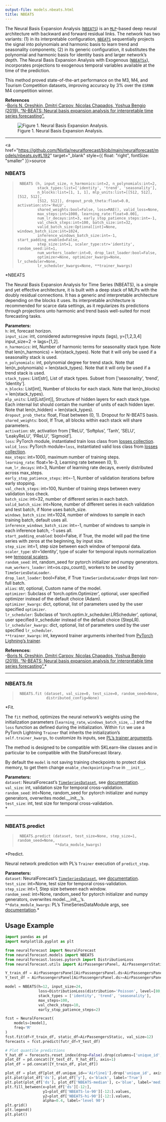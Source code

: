 ```yaml
---
output-file: models.nbeats.html
title: NBEATS
---
```



The Neural Basis Expansion Analysis
([`NBEATS`](https://nixtlaverse.nixtla.io/neuralforecast/models.nbeats.html#nbeats))
is an
[`MLP`](https://nixtlaverse.nixtla.io/neuralforecast/models.mlp.html#mlp)-based
deep neural architecture with backward and forward residual links. The
network has two variants: (1) in its interpretable configuration,
[`NBEATS`](https://nixtlaverse.nixtla.io/neuralforecast/models.nbeats.html#nbeats)
sequentially projects the signal into polynomials and harmonic basis to
learn trend and seasonality components; (2) in its generic
configuration, it substitutes the polynomial and harmonic basis for
identity basis and larger network’s depth. The Neural Basis Expansion
Analysis with Exogenous
([`NBEATSx`](https://nixtlaverse.nixtla.io/neuralforecast/models.nbeatsx.html#nbeatsx)),
incorporates projections to exogenous temporal variables available at
the time of the prediction.

This method proved state-of-the-art performance on the M3, M4, and
Tourism Competition datasets, improving accuracy by 3% over the `ESRNN`
M4 competition winner.

**References**<br/> -[Boris N. Oreshkin, Dmitri Carpov, Nicolas Chapados,
Yoshua Bengio (2019). “N-BEATS: Neural basis expansion analysis for
interpretable time series
forecasting”.](https://arxiv.org/abs/1905.10437)

<figure>
<img src="imgs_models/nbeats.png"
alt="Figure 1. Neural Basis Expansion Analysis." />
<figcaption aria-hidden="true">Figure 1. Neural Basis Expansion
Analysis.</figcaption>
</figure>

------------------------------------------------------------------------

<a
href="https://github.com/Nixtla/neuralforecast/blob/main/neuralforecast/models/nbeats.py#L192"
target="_blank" style={{ float: "right", fontSize: "smaller" }}>source</a>

### NBEATS

> ``` text
>  NBEATS (h, input_size, n_harmonics:int=2, n_polynomials:int=2,
>          stack_types:list=['identity', 'trend', 'seasonality'],
>          n_blocks:list=[1, 1, 1], mlp_units:list=[[512, 512], [512, 512],
>          [512, 512]], dropout_prob_theta:float=0.0, activation:str='ReLU',
>          shared_weights:bool=False, loss=MAE(), valid_loss=None,
>          max_steps:int=1000, learning_rate:float=0.001,
>          num_lr_decays:int=3, early_stop_patience_steps:int=-1,
>          val_check_steps:int=100, batch_size:int=32,
>          valid_batch_size:Optional[int]=None, windows_batch_size:int=1024,
>          inference_windows_batch_size:int=-1, start_padding_enabled=False,
>          step_size:int=1, scaler_type:str='identity', random_seed:int=1,
>          num_workers_loader:int=0, drop_last_loader:bool=False,
>          optimizer=None, optimizer_kwargs=None, lr_scheduler=None,
>          lr_scheduler_kwargs=None, **trainer_kwargs)
> ```

\*NBEATS

The Neural Basis Expansion Analysis for Time Series (NBEATS), is a
simple and yet effective architecture, it is built with a deep stack of
MLPs with the doubly residual connections. It has a generic and
interpretable architecture depending on the blocks it uses. Its
interpretable architecture is recommended for scarce data settings, as
it regularizes its predictions through projections unto harmonic and
trend basis well-suited for most forecasting tasks.

**Parameters:**<br/> `h`: int, forecast horizon.<br/> `input_size`: int,
considered autorregresive inputs (lags), y=\[1,2,3,4\] input_size=2 -\>
lags=\[1,2\].<br/> `n_harmonics`: int, Number of harmonic terms for
seasonality stack type. Note that len(n_harmonics) = len(stack_types).
Note that it will only be used if a seasonality stack is used.<br/>
`n_polynomials`: int, polynomial degree for trend stack. Note that
len(n_polynomials) = len(stack_types). Note that it will only be used if
a trend stack is used.<br/> `stack_types`: List\[str\], List of stack
types. Subset from \[‘seasonality’, ‘trend’, ‘identity’\].<br/>
`n_blocks`: List\[int\], Number of blocks for each stack. Note that
len(n_blocks) = len(stack_types).<br/> `mlp_units`: List\[List\[int\]\],
Structure of hidden layers for each stack type. Each internal list
should contain the number of units of each hidden layer. Note that
len(n_hidden) = len(stack_types).<br/> `dropout_prob_theta`: float, Float
between (0, 1). Dropout for N-BEATS basis.<br/> `shared_weights`: bool,
If True, all blocks within each stack will share parameters. <br/>
`activation`: str, activation from \[‘ReLU’, ‘Softplus’, ‘Tanh’, ‘SELU’,
‘LeakyReLU’, ‘PReLU’, ‘Sigmoid’\].<br/> `loss`: PyTorch module,
instantiated train loss class from [losses
collection](https://nixtla.github.io/neuralforecast/losses.pytorch.html).<br/>
`valid_loss`: PyTorch module=`loss`, instantiated valid loss class from
[losses
collection](https://nixtla.github.io/neuralforecast/losses.pytorch.html).<br/>
`max_steps`: int=1000, maximum number of training steps.<br/>
`learning_rate`: float=1e-3, Learning rate between (0, 1).<br/>
`num_lr_decays`: int=3, Number of learning rate decays, evenly
distributed across max_steps.<br/> `early_stop_patience_steps`: int=-1,
Number of validation iterations before early stopping.<br/>
`val_check_steps`: int=100, Number of training steps between every
validation loss check.<br/> `batch_size`: int=32, number of different
series in each batch.<br/> `valid_batch_size`: int=None, number of
different series in each validation and test batch, if None uses
batch_size.<br/> `windows_batch_size`: int=1024, number of windows to
sample in each training batch, default uses all.<br/>
`inference_windows_batch_size`: int=-1, number of windows to sample in
each inference batch, -1 uses all.<br/> `start_padding_enabled`:
bool=False, if True, the model will pad the time series with zeros at
the beginning, by input size.<br/> `step_size`: int=1, step size between
each window of temporal data.<br/> `scaler_type`: str=‘identity’, type of
scaler for temporal inputs normalization see [temporal
scalers](https://nixtla.github.io/neuralforecast/common.scalers.html).<br/>
`random_seed`: int, random_seed for pytorch initializer and numpy
generators.<br/> `num_workers_loader`: int=os.cpu_count(), workers to be
used by `TimeSeriesDataLoader`.<br/> `drop_last_loader`: bool=False, if
True `TimeSeriesDataLoader` drops last non-full batch.<br/> `alias`: str,
optional, Custom name of the model.<br/> `optimizer`: Subclass of
‘torch.optim.Optimizer’, optional, user specified optimizer instead of
the default choice (Adam).<br/> `optimizer_kwargs`: dict, optional, list
of parameters used by the user specified `optimizer`.<br/>
`lr_scheduler`: Subclass of ‘torch.optim.lr_scheduler.LRScheduler’,
optional, user specified lr_scheduler instead of the default choice
(StepLR).<br/> `lr_scheduler_kwargs`: dict, optional, list of parameters
used by the user specified `lr_scheduler`.<br/> `**trainer_kwargs`: int,
keyword trainer arguments inherited from [PyTorch Lighning’s
trainer](https://pytorch-lightning.readthedocs.io/en/stable/api/pytorch_lightning.trainer.trainer.Trainer.html?highlight=trainer).<br/>

**References:**<br/> -[Boris N. Oreshkin, Dmitri Carpov, Nicolas
Chapados, Yoshua Bengio (2019). “N-BEATS: Neural basis expansion
analysis for interpretable time series
forecasting”.](https://arxiv.org/abs/1905.10437)\*

------------------------------------------------------------------------

### NBEATS.fit

> ``` text
>  NBEATS.fit (dataset, val_size=0, test_size=0, random_seed=None,
>              distributed_config=None)
> ```

\*Fit.

The `fit` method, optimizes the neural network’s weights using the
initialization parameters (`learning_rate`, `windows_batch_size`, …) and
the `loss` function as defined during the initialization. Within `fit`
we use a PyTorch Lightning `Trainer` that inherits the initialization’s
`self.trainer_kwargs`, to customize its inputs, see [PL’s trainer
arguments](https://pytorch-lightning.readthedocs.io/en/stable/api/pytorch_lightning.trainer.trainer.Trainer.html?highlight=trainer).

The method is designed to be compatible with SKLearn-like classes and in
particular to be compatible with the StatsForecast library.

By default the `model` is not saving training checkpoints to protect
disk memory, to get them change `enable_checkpointing=True` in
`__init__`.

**Parameters:**<br/> `dataset`: NeuralForecast’s
[`TimeSeriesDataset`](https://nixtlaverse.nixtla.io/neuralforecast/tsdataset.html#timeseriesdataset),
see
[documentation](https://nixtla.github.io/neuralforecast/tsdataset.html).<br/>
`val_size`: int, validation size for temporal cross-validation.<br/>
`random_seed`: int=None, random_seed for pytorch initializer and numpy
generators, overwrites model.\_\_init\_\_’s.<br/> `test_size`: int, test
size for temporal cross-validation.<br/>\*

------------------------------------------------------------------------

### NBEATS.predict

> ``` text
>  NBEATS.predict (dataset, test_size=None, step_size=1, random_seed=None,
>                  **data_module_kwargs)
> ```

\*Predict.

Neural network prediction with PL’s `Trainer` execution of
`predict_step`.

**Parameters:**<br/> `dataset`: NeuralForecast’s
[`TimeSeriesDataset`](https://nixtlaverse.nixtla.io/neuralforecast/tsdataset.html#timeseriesdataset),
see
[documentation](https://nixtla.github.io/neuralforecast/tsdataset.html).<br/>
`test_size`: int=None, test size for temporal cross-validation.<br/>
`step_size`: int=1, Step size between each window.<br/> `random_seed`:
int=None, random_seed for pytorch initializer and numpy generators,
overwrites model.\_\_init\_\_’s.<br/> `**data_module_kwargs`: PL’s
TimeSeriesDataModule args, see
[documentation](https://pytorch-lightning.readthedocs.io/en/1.6.1/extensions/datamodules.html#using-a-datamodule).\*

## Usage Example

```python
import pandas as pd
import matplotlib.pyplot as plt

from neuralforecast import NeuralForecast
from neuralforecast.models import NBEATS
from neuralforecast.losses.pytorch import DistributionLoss
from neuralforecast.utils import AirPassengersPanel, AirPassengersStatic

Y_train_df = AirPassengersPanel[AirPassengersPanel.ds<AirPassengersPanel['ds'].values[-12]] # 132 train
Y_test_df = AirPassengersPanel[AirPassengersPanel.ds>=AirPassengersPanel['ds'].values[-12]].reset_index(drop=True) # 12 test

model = NBEATS(h=12, input_size=24,
               loss=DistributionLoss(distribution='Poisson', level=[80, 90]),
               stack_types = ['identity', 'trend', 'seasonality'],
               max_steps=100,
               val_check_steps=10,
               early_stop_patience_steps=2)

fcst = NeuralForecast(
    models=[model],
    freq='M'
)
fcst.fit(df=Y_train_df, static_df=AirPassengersStatic, val_size=12)
forecasts = fcst.predict(futr_df=Y_test_df)

# Plot quantile predictions
Y_hat_df = forecasts.reset_index(drop=False).drop(columns=['unique_id','ds'])
plot_df = pd.concat([Y_test_df, Y_hat_df], axis=1)
plot_df = pd.concat([Y_train_df, plot_df])

plot_df = plot_df[plot_df.unique_id=='Airline1'].drop('unique_id', axis=1)
plt.plot(plot_df['ds'], plot_df['y'], c='black', label='True')
plt.plot(plot_df['ds'], plot_df['NBEATS-median'], c='blue', label='median')
plt.fill_between(x=plot_df['ds'][-12:], 
                 y1=plot_df['NBEATS-lo-90'][-12:].values, 
                 y2=plot_df['NBEATS-hi-90'][-12:].values,
                 alpha=0.4, label='level 90')
plt.grid()
plt.legend()
plt.plot()
```


